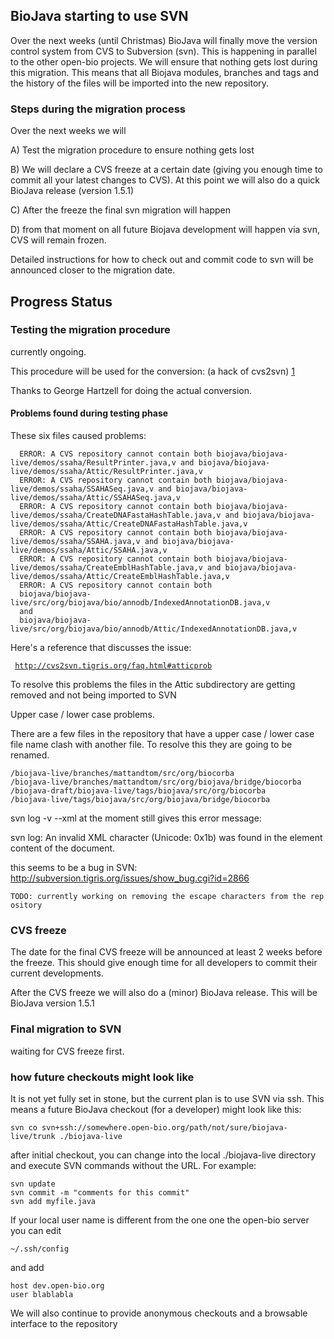 ==BioJava starting to use SVN==


Over the next weeks (until Christmas) BioJava will finally move the version control system from 
CVS to Subversion (svn).  This is happening in parallel to the other open-bio projects. We will 
ensure that nothing gets lost during this migration. This means that all Biojava modules, branches 
and tags and the history of the files will be imported into the new repository.

===Steps during the migration process===

Over the next weeks we will

A) Test the migration procedure to ensure nothing gets lost

B) We will declare a CVS freeze at a certain date (giving you enough time to commit all your latest changes to CVS). At this point we will also do a quick BioJava release (version 1.5.1)

C) After the freeze the final svn migration will happen

D) from that moment on all future Biojava development will happen via svn, CVS will remain frozen.


Detailed instructions for how to check out and commit code to svn will be announced closer to the migration date.

==Progress Status==

=== Testing the migration procedure ===
currently ongoing.

This procedure will be used for the conversion: (a hack of cvs2svn)
[http://hoopajoo.net/misc/converting_to_svn.html]

Thanks to George Hartzell for doing the actual conversion.


==== Problems found during testing phase ====


These six files caused problems:
<pre>
  ERROR: A CVS repository cannot contain both biojava/biojava-live/demos/ssaha/ResultPrinter.java,v and biojava/biojava-live/demos/ssaha/Attic/ResultPrinter.java,v
  ERROR: A CVS repository cannot contain both biojava/biojava-live/demos/ssaha/SSAHASeq.java,v and biojava/biojava-live/demos/ssaha/Attic/SSAHASeq.java,v
  ERROR: A CVS repository cannot contain both biojava/biojava-live/demos/ssaha/CreateDNAFastaHashTable.java,v and biojava/biojava-live/demos/ssaha/Attic/CreateDNAFastaHashTable.java,v
  ERROR: A CVS repository cannot contain both biojava/biojava-live/demos/ssaha/SSAHA.java,v and biojava/biojava-live/demos/ssaha/Attic/SSAHA.java,v
  ERROR: A CVS repository cannot contain both biojava/biojava-live/demos/ssaha/CreateEmblHashTable.java,v and biojava/biojava-live/demos/ssaha/Attic/CreateEmblHashTable.java,v
  ERROR: A CVS repository cannot contain both
  biojava/biojava-live/src/org/biojava/bio/annodb/IndexedAnnotationDB.java,v
  and
  biojava/biojava-live/src/org/biojava/bio/annodb/Attic/IndexedAnnotationDB.java,v
</pre>

Here's a reference that discusses the issue:

  http://cvs2svn.tigris.org/faq.html#atticprob

To resolve this problems the files in the Attic subdirectory are getting removed and not being imported to SVN


Upper case / lower case problems.

There are a few files in the repository that have a upper case / lower case file name clash with another file.
To resolve this they are going to be renamed.
<pre>
/biojava-live/branches/mattandtom/src/org/biocorba 
/biojava-live/branches/mattandtom/src/org/biojava/bridge/biocorba 
/biojava-draft/biojava-live/tags/biojava/src/org/biocorba 
/biojava-live/tags/biojava/src/org/biojava/bridge/biocorba
</pre>


svn log -v --xml at the moment still gives this error message:

svn log: An invalid XML character (Unicode: 0x1b) was found in the element content of the document.

this seems to be a bug in SVN:
http://subversion.tigris.org/issues/show_bug.cgi?id=2866


 TODO: currently working on removing the escape characters from the repository

=== CVS freeze ===

The date for the final CVS freeze will be announced at least 2 weeks before the freeze. This should give enough time
for all developers to commit their current developments.

After the CVS freeze we will also do a (minor) BioJava release. This will be BioJava version 1.5.1

=== Final migration to SVN ===

waiting for CVS freeze first.

=== how future checkouts might look like ===

It is not yet fully set in stone, but the current plan is to use SVN via ssh. 
This means a future BioJava checkout (for a developer) might look like this:

 svn co svn+ssh://somewhere.open-bio.org/path/not/sure/biojava-live/trunk ./biojava-live

after initial checkout, you can change into the local ./biojava-live directory and execute SVN commands without the URL. For example:

 svn update
 svn commit -m "comments for this commit"
 svn add myfile.java

If your local user name is different from the one one the open-bio server you can edit

 ~/.ssh/config

and add
 
 host dev.open-bio.org
 user blablabla

We will also continue to provide anonymous checkouts and a browsable interface to the repository